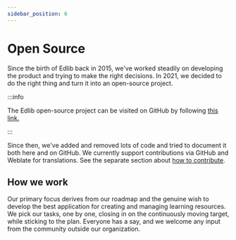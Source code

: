 ```yaml
---
sidebar_position: 6
---
```


# Open Source

Since the birth of Edlib back in 2015, we've worked steadily on developing the product and trying to make the right decisions. In 2021, we decided to do the right thing and turn it into an open-source project.

:::info

The Edlib open-source project can be visited on GitHub by following [this link.](https://github.com/cerpus/Edlib)

:::

Since then, we've added and removed lots of code and tried to document it both here and on GitHub. We currently support contributions via GitHub and Weblate for translations. See the separate section about [how to contribute](https://docs.edlib.com/docs/developers/contributing/).

## How we work

Our primary focus derives from our roadmap and the genuine wish to develop the best application for creating and managing learning resources.  
We pick our tasks, one by one, closing in on the continuously moving target, while sticking to the plan. Everyone has a say, and we welcome any input from the community outside our organization.  
